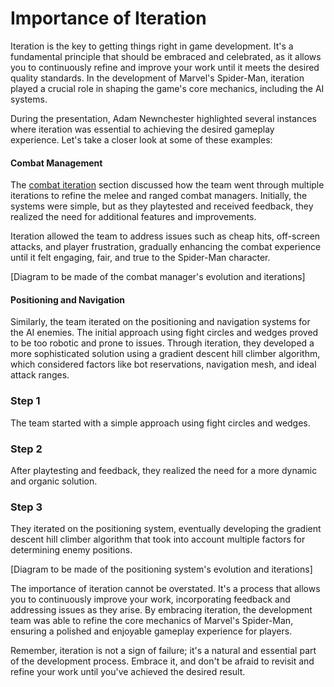 
# Importance of Iteration

Iteration is the key to getting things right in game development. It's a fundamental principle that should be embraced and celebrated, as it allows you to continuously refine and improve your work until it meets the desired quality standards. In the development of Marvel's Spider-Man, iteration played a crucial role in shaping the game's core mechanics, including the AI systems.

During the presentation, Adam Newnchester highlighted several instances where iteration was essential to achieving the desired gameplay experience. Let's take a closer look at some of these examples:

#### Combat Management

The [combat iteration](/combat-iteration) section discussed how the team went through multiple iterations to refine the melee and ranged combat managers. Initially, the systems were simple, but as they playtested and received feedback, they realized the need for additional features and improvements.

<Callout type="info">
Iteration allowed the team to address issues such as cheap hits, off-screen attacks, and player frustration, gradually enhancing the combat experience until it felt engaging, fair, and true to the Spider-Man character.
</Callout>

[Diagram to be made of the combat manager's evolution and iterations]

#### Positioning and Navigation

Similarly, the team iterated on the positioning and navigation systems for the AI enemies. The initial approach using fight circles and wedges proved to be too robotic and prone to issues. Through iteration, they developed a more sophisticated solution using a gradient descent hill climber algorithm, which considered factors like bot reservations, navigation mesh, and ideal attack ranges.

<Steps>

### Step 1
The team started with a simple approach using fight circles and wedges.

### Step 2
After playtesting and feedback, they realized the need for a more dynamic and organic solution.

### Step 3
They iterated on the positioning system, eventually developing the gradient descent hill climber algorithm that took into account multiple factors for determining enemy positions.

</Steps>

[Diagram to be made of the positioning system's evolution and iterations]

The importance of iteration cannot be overstated. It's a process that allows you to continuously improve your work, incorporating feedback and addressing issues as they arise. By embracing iteration, the development team was able to refine the core mechanics of Marvel's Spider-Man, ensuring a polished and enjoyable gameplay experience for players.

Remember, iteration is not a sign of failure; it's a natural and essential part of the development process. Embrace it, and don't be afraid to revisit and refine your work until you've achieved the desired result.